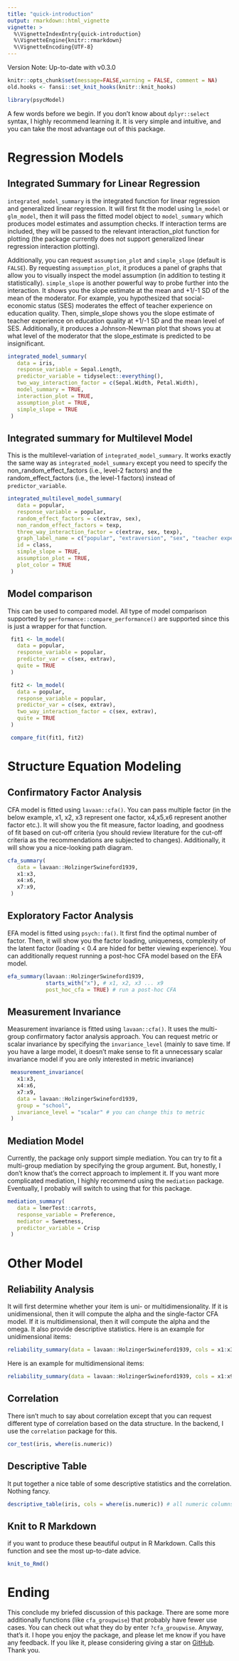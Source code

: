 ```yaml
---
title: "quick-introduction"
output: rmarkdown::html_vignette
vignette: >
  %\VignetteIndexEntry{quick-introduction}
  %\VignetteEngine{knitr::rmarkdown}
  %\VignetteEncoding{UTF-8}
---
```


Version Note: Up-to-date with v0.3.0
```r
knitr::opts_chunk$set(message=FALSE,warning = FALSE, comment = NA)
old.hooks <- fansi::set_knit_hooks(knitr::knit_hooks)
```

```r
library(psycModel)
```
A few words before we begin. If you don't know about `dplyr::select` syntax, I highly recommend learning it. It is very simple and intuitive, and you can take the most advantage out of this package.

# Regression Models 
## Integrated Summary for Linear Regression 
`integrated_model_summary` is the integrated function for linear regression and generalized linear regression. It will first fit the model using `lm_model` or `glm_model`, then it will pass the fitted model object to `model_summary` which produces model estimates and assumption checks. If interaction terms are included, they will be passed to the relevant interaction_plot function for plotting (the package currently does not support generalized linear regression interaction plotting). 

Additionally, you can request `assumption_plot` and `simple_slope` (default is `FALSE`). By requesting `assumption_plot`, it produces a panel of graphs that allow you to visually inspect the model assumption (in addition to testing it statistically). `simple_slope` is another powerful way to probe further into the interaction. It shows you the slope estimate at the mean and +1/-1 SD of the mean of the moderator. For example, you hypothesized that social-economic status (SES) moderates the effect of teacher experience on education quality. Then, simple_slope shows you the slope estimate of teacher experience on education quality at +1/-1 SD and the mean level of SES. Additionally, it produces a Johnson-Newman plot that shows you at what level of the moderator that the slope_estimate is predicted to be insignificant. 

```r
integrated_model_summary(
   data = iris,
   response_variable = Sepal.Length,
   predictor_variable = tidyselect::everything(),
   two_way_interaction_factor = c(Sepal.Width, Petal.Width), 
   model_summary = TRUE, 
   interaction_plot = TRUE, 
   assumption_plot = TRUE,
   simple_slope = TRUE
 )
```

## Integrated summary for Multilevel Model
This is the multilevel-variation of `integrated_model_summary`. It works exactly the same way as `integrated_model_summary` except you need to specify the non_random_effect_factors (i.e., level-2 factors) and the random_effect_factors (i.e., the level-1 factors) instead of `predictor_variable`. 

```r
integrated_multilevel_model_summary(
   data = popular,
   response_variable = popular,
   random_effect_factors = c(extrav, sex),
   non_random_effect_factors = texp,
   three_way_interaction_factor = c(extrav, sex, texp),
   graph_label_name = c("popular", "extraversion", "sex", "teacher experience"), # change interaction plot label
   id = class,
   simple_slope = TRUE, 
   assumption_plot = TRUE,
   plot_color = TRUE 
 )
```

## Model comparison 
This can be used to compared model. All type of model comparison supported by `performance::compare_performance()` are supported since this is just a wrapper for that function. 

```r
 fit1 <- lm_model(
   data = popular,
   response_variable = popular,
   predictor_var = c(sex, extrav),
   quite = TRUE
 )

 fit2 <- lm_model(
   data = popular,
   response_variable = popular,
   predictor_var = c(sex, extrav),
   two_way_interaction_factor = c(sex, extrav),
   quite = TRUE
 )

 compare_fit(fit1, fit2)
```

# Structure Equation Modeling 
## Confirmatory Factor Analysis 
CFA model is fitted using `lavaan::cfa()`. You can pass multiple factor (in the below example, x1, x2, x3 represent one factor, x4,x5,x6 represent another factor etc.). It will show you the fit measure, factor loading, and goodness of fit based on cut-off criteria (you should review literature for the cut-off criteria as the recommendations are subjected to changes). Additionally, it will show you a nice-looking path diagram. 
```r
cfa_summary(
   data = lavaan::HolzingerSwineford1939,
   x1:x3,
   x4:x6,
   x7:x9,
 )
```

## Exploratory Factor Analysis 
EFA model is fitted using `psych::fa()`. It first find the optimal number of factor. Then, it will show you the factor loading, uniqueness, complexity of the latent factor (loading < 0.4 are hided for better viewing experience). You can additionally request running a post-hoc CFA model based on the EFA model. 

```r
efa_summary(lavaan::HolzingerSwineford1939, 
            starts_with("x"), # x1, x2, x3 ... x9
            post_hoc_cfa = TRUE) # run a post-hoc CFA 
```

## Measurement Invariance
Measurement invariance is fitted using `lavaan::cfa()`. It uses the multi-group confirmatory factor analysis approach. You can request metric or scalar invariance by specifying the `invariance_level` (mainly to save time. If you have a large model, it doesn't make sense to fit a unnecessary scalar invariance model if you are only interested in metric invariance)

```r
 measurement_invariance(
   x1:x3,
   x4:x6,
   x7:x9,
   data = lavaan::HolzingerSwineford1939,
   group = "school",
   invariance_level = "scalar" # you can change this to metric
 )
```

## Mediation Model
Currently, the package only support simple mediation. You can try to fit a multi-group mediation by specifying the group argument. But, honestly, I don't know that's the correct approach to implement it. If you want more complicated mediation, I highly recommend using the `mediation` package. Eventually, I probably will switch to using that for this package. 

```r
mediation_summary(
   data = lmerTest::carrots,
   response_variable = Preference,
   mediator = Sweetness,
   predictor_variable = Crisp
 )
```

# Other Model
## Reliability Analysis 
It will first determine whether your item is uni- or multidimensionality. If it is unidimensional, then it will compute the alpha and the single-factor CFA model. If it is multidimensional, then it will compute the alpha and the omega. It also provide descriptive statistics. 
Here is an example for unidimensional items: 
```r
reliability_summary(data = lavaan::HolzingerSwineford1939, cols = x1:x3)
```

Here is an example for multidimensional items: 
```r
reliability_summary(data = lavaan::HolzingerSwineford1939, cols = x1:x9)
```

## Correlation
There isn't much to say about correlation except that you can request different type of correlation based on the data structure. In the backend, I use the `correlation` package for this. 

```r
cor_test(iris, where(is.numeric))
```

## Descriptive Table 
It put together a nice table of some descriptive statistics and the correlation. Nothing fancy.

```r
descriptive_table(iris, cols = where(is.numeric)) # all numeric columns
```

## Knit to R Markdown 
if you want to produce these beautiful output in R Markdown. Calls this function and see the most up-to-date advice. 
```r
knit_to_Rmd()
```

# Ending
This conclude my briefed discussion of this package. There are some more additionally functions (like `cfa_groupwise`) that probably have fewer use cases. You can check out what they do by enter `?cfa_groupwise`. Anyway, that's it. I hope you enjoy the package, and please let me know if you have any feedback. If you like it, please considering giving a star on [GitHub](https://github.com/jasonmoy28/psycModel). Thank you. 


